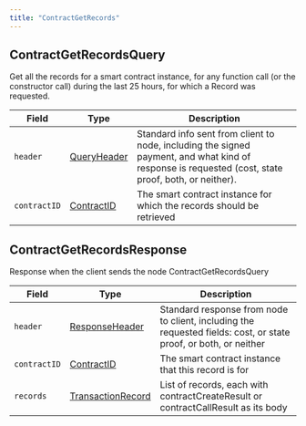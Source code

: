 ---
title: "ContractGetRecords"
---


## ContractGetRecordsQuery

Get all the records for a smart contract instance, for any function call (or the constructor call) during the last 25 hours, for which a Record was requested.

| Field        | Type                                                                                             | Description                                                                                                                                         |
| ------------ | ------------------------------------------------------------------------------------------------ | --------------------------------------------------------------------------------------------------------------------------------------------------- |
| `header`     | [QueryHeader](/hedera/sdks-and-apis/hedera-api/miscellaneous/queryheader) | Standard info sent from client to node, including the signed payment, and what kind of response is requested (cost, state proof, both, or neither). |
| `contractID` | [ContractID](/hedera/sdks-and-apis/hedera-api/basic-types/contractid)     | The smart contract instance for which the records should be retrieved                                                                               |

## ContractGetRecordsResponse

Response when the client sends the node ContractGetRecordsQuery

| Field        | Type                                                                                                         | Description                                                                                                      |
| ------------ | ------------------------------------------------------------------------------------------------------------ | ---------------------------------------------------------------------------------------------------------------- |
| `header`     | [ResponseHeader](/hedera/sdks-and-apis/hedera-api/miscellaneous/responseheader)       | Standard response from node to client, including the requested fields: cost, or state proof, or both, or neither |
| `contractID` | [ContractID](/hedera/sdks-and-apis/hedera-api/basic-types/contractid)                 | The smart contract instance that this record is for                                                              |
| `records`    | [TransactionRecord](/hedera/sdks-and-apis/hedera-api/miscellaneous/transactionrecord) | List of records, each with contractCreateResult or contractCallResult as its body                                |
